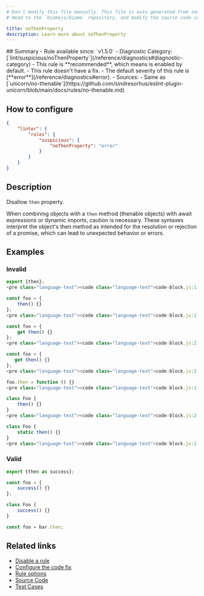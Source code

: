 ```yaml
---
# Don't modify this file manually. This file is auto generated from source, and you will lose your changes next time the website is built.
# Head to the `biomejs/biome` repository, and modify the source code in there.

title: noThenProperty
description: Learn more about noThenProperty
---
```


<Tabs>
<TabItem label="JavaScript (and super languages)" icon="seti:javascript">
## Summary
- Rule available since: `v1.5.0`
- Diagnostic Category: [`lint/suspicious/noThenProperty`](/reference/diagnostics#diagnostic-category)
- This rule is **recommended**, which means is enabled by default.
- This rule doesn't have a fix.
- The default severity of this rule is [**error**](/reference/diagnostics#error).
- Sources: 
  - Same as [`unicorn/no-thenable`](https://github.com/sindresorhus/eslint-plugin-unicorn/blob/main/docs/rules/no-thenable.md)

## How to configure
```json title="biome.json"
{
	"linter": {
		"rules": {
			"suspicious": {
				"noThenProperty": "error"
			}
		}
	}
}

```
## Description
Disallow `then` property.

When combining objects with a `then` method (thenable objects) with await expressions or dynamic imports, caution is necessary.
These syntaxes interpret the object's then method as intended for the resolution or rejection of a promise, which can lead to unexpected behavior or errors.

## Examples

### Invalid

```js
export {then};
<pre class="language-text"><code class="language-text">code-block.js:1:9 <a href="https://biomejs.dev/linter/rules/no-then-property">lint/suspicious/noThenProperty</a> ━━━━━━━━━━━━━━━━━━━━━━━━━━━━━━━━━━━━━━━━━━━━━━━━━━━<br /><br />  <strong><span style="color: Tomato;">✖</span></strong> <span style="color: Tomato;">Do not export </span><span style="color: Tomato;"><strong>then</strong></span><span style="color: Tomato;">.</span><br />  <br />  <strong><span style="color: Tomato;">&gt;</span></strong> <strong>1 │ </strong>export &#123;then&#125;;<br />   <strong>   │ </strong>        <strong><span style="color: Tomato;">^</span></strong><strong><span style="color: Tomato;">^</span></strong><strong><span style="color: Tomato;">^</span></strong><strong><span style="color: Tomato;">^</span></strong><br />    <strong>2 │ </strong><br />  <br /></code></pre>

```

```js
const foo = {
    then() {}
};
<pre class="language-text"><code class="language-text">code-block.js:2:5 <a href="https://biomejs.dev/linter/rules/no-then-property">lint/suspicious/noThenProperty</a> ━━━━━━━━━━━━━━━━━━━━━━━━━━━━━━━━━━━━━━━━━━━━━━━━━━━<br /><br />  <strong><span style="color: Tomato;">✖</span></strong> <span style="color: Tomato;">Do not add </span><span style="color: Tomato;"><strong>then</strong></span><span style="color: Tomato;"> to an object.</span><br />  <br />    <strong>1 │ </strong>const foo = &#123;<br />  <strong><span style="color: Tomato;">&gt;</span></strong> <strong>2 │ </strong>    then() &#123;&#125;<br />   <strong>   │ </strong>    <strong><span style="color: Tomato;">^</span></strong><strong><span style="color: Tomato;">^</span></strong><strong><span style="color: Tomato;">^</span></strong><strong><span style="color: Tomato;">^</span></strong><br />    <strong>3 │ </strong>&#125;;<br />    <strong>4 │ </strong><br />  <br /></code></pre>

```

```js
const foo = {
    get then() {}
};
<pre class="language-text"><code class="language-text">code-block.js:2:9 <a href="https://biomejs.dev/linter/rules/no-then-property">lint/suspicious/noThenProperty</a> ━━━━━━━━━━━━━━━━━━━━━━━━━━━━━━━━━━━━━━━━━━━━━━━━━━━<br /><br />  <strong><span style="color: Tomato;">✖</span></strong> <span style="color: Tomato;">Do not add </span><span style="color: Tomato;"><strong>then</strong></span><span style="color: Tomato;"> to an object.</span><br />  <br />    <strong>1 │ </strong>const foo = &#123;<br />  <strong><span style="color: Tomato;">&gt;</span></strong> <strong>2 │ </strong>    get then() &#123;&#125;<br />   <strong>   │ </strong>        <strong><span style="color: Tomato;">^</span></strong><strong><span style="color: Tomato;">^</span></strong><strong><span style="color: Tomato;">^</span></strong><strong><span style="color: Tomato;">^</span></strong><br />    <strong>3 │ </strong>&#125;;<br />    <strong>4 │ </strong><br />  <br /></code></pre>

```

```js
const foo = {
   get then() {}
};
<pre class="language-text"><code class="language-text">code-block.js:2:8 <a href="https://biomejs.dev/linter/rules/no-then-property">lint/suspicious/noThenProperty</a> ━━━━━━━━━━━━━━━━━━━━━━━━━━━━━━━━━━━━━━━━━━━━━━━━━━━<br /><br />  <strong><span style="color: Tomato;">✖</span></strong> <span style="color: Tomato;">Do not add </span><span style="color: Tomato;"><strong>then</strong></span><span style="color: Tomato;"> to an object.</span><br />  <br />    <strong>1 │ </strong>const foo = &#123;<br />  <strong><span style="color: Tomato;">&gt;</span></strong> <strong>2 │ </strong>   get then() &#123;&#125;<br />   <strong>   │ </strong>       <strong><span style="color: Tomato;">^</span></strong><strong><span style="color: Tomato;">^</span></strong><strong><span style="color: Tomato;">^</span></strong><strong><span style="color: Tomato;">^</span></strong><br />    <strong>3 │ </strong>&#125;;<br />    <strong>4 │ </strong><br />  <br /></code></pre>

```

```js
foo.then = function () {}
<pre class="language-text"><code class="language-text">code-block.js:1:1 <a href="https://biomejs.dev/linter/rules/no-then-property">lint/suspicious/noThenProperty</a> ━━━━━━━━━━━━━━━━━━━━━━━━━━━━━━━━━━━━━━━━━━━━━━━━━━━<br /><br />  <strong><span style="color: Tomato;">✖</span></strong> <span style="color: Tomato;">Do not add </span><span style="color: Tomato;"><strong>then</strong></span><span style="color: Tomato;"> to an object.</span><br />  <br />  <strong><span style="color: Tomato;">&gt;</span></strong> <strong>1 │ </strong>foo.then = function () &#123;&#125;<br />   <strong>   │ </strong><strong><span style="color: Tomato;">^</span></strong><strong><span style="color: Tomato;">^</span></strong><strong><span style="color: Tomato;">^</span></strong><strong><span style="color: Tomato;">^</span></strong><strong><span style="color: Tomato;">^</span></strong><strong><span style="color: Tomato;">^</span></strong><strong><span style="color: Tomato;">^</span></strong><strong><span style="color: Tomato;">^</span></strong><br />    <strong>2 │ </strong><br />  <br /></code></pre>

```

```js
class Foo {
    then() {}
}
<pre class="language-text"><code class="language-text">code-block.js:2:5 <a href="https://biomejs.dev/linter/rules/no-then-property">lint/suspicious/noThenProperty</a> ━━━━━━━━━━━━━━━━━━━━━━━━━━━━━━━━━━━━━━━━━━━━━━━━━━━<br /><br />  <strong><span style="color: Tomato;">✖</span></strong> <span style="color: Tomato;">Do not add </span><span style="color: Tomato;"><strong>then</strong></span><span style="color: Tomato;"> to a class.</span><br />  <br />    <strong>1 │ </strong>class Foo &#123;<br />  <strong><span style="color: Tomato;">&gt;</span></strong> <strong>2 │ </strong>    then() &#123;&#125;<br />   <strong>   │ </strong>    <strong><span style="color: Tomato;">^</span></strong><strong><span style="color: Tomato;">^</span></strong><strong><span style="color: Tomato;">^</span></strong><strong><span style="color: Tomato;">^</span></strong><br />    <strong>3 │ </strong>&#125;<br />    <strong>4 │ </strong><br />  <br /></code></pre>

```

```js
class Foo {
    static then() {}
}
<pre class="language-text"><code class="language-text">code-block.js:2:12 <a href="https://biomejs.dev/linter/rules/no-then-property">lint/suspicious/noThenProperty</a> ━━━━━━━━━━━━━━━━━━━━━━━━━━━━━━━━━━━━━━━━━━━━━━━━━━<br /><br />  <strong><span style="color: Tomato;">✖</span></strong> <span style="color: Tomato;">Do not add </span><span style="color: Tomato;"><strong>then</strong></span><span style="color: Tomato;"> to a class.</span><br />  <br />    <strong>1 │ </strong>class Foo &#123;<br />  <strong><span style="color: Tomato;">&gt;</span></strong> <strong>2 │ </strong>    static then() &#123;&#125;<br />   <strong>   │ </strong>           <strong><span style="color: Tomato;">^</span></strong><strong><span style="color: Tomato;">^</span></strong><strong><span style="color: Tomato;">^</span></strong><strong><span style="color: Tomato;">^</span></strong><br />    <strong>3 │ </strong>&#125;<br />    <strong>4 │ </strong><br />  <br /></code></pre>

```

### Valid

```js
export {then as success};
```

```js
const foo = {
    success() {}
};
```

```js
class Foo {
    success() {}
}
```

```js
const foo = bar.then;
```

## Related links

- [Disable a rule](/linter/#disable-a-rule)
- [Configure the code fix](/linter#configure-the-code-fix)
- [Rule options](/linter/#rule-options)
- [Source Code](https://github.com/biomejs/biome/blob/main/crates/biome_js_analyze/src/lint/suspicious/no_then_property.rs)
- [Test Cases](https://github.com/biomejs/biome/blob/main/crates/biome_js_analyze/tests/specs/suspicious/noThenProperty)

</TabItem>
</Tabs>

